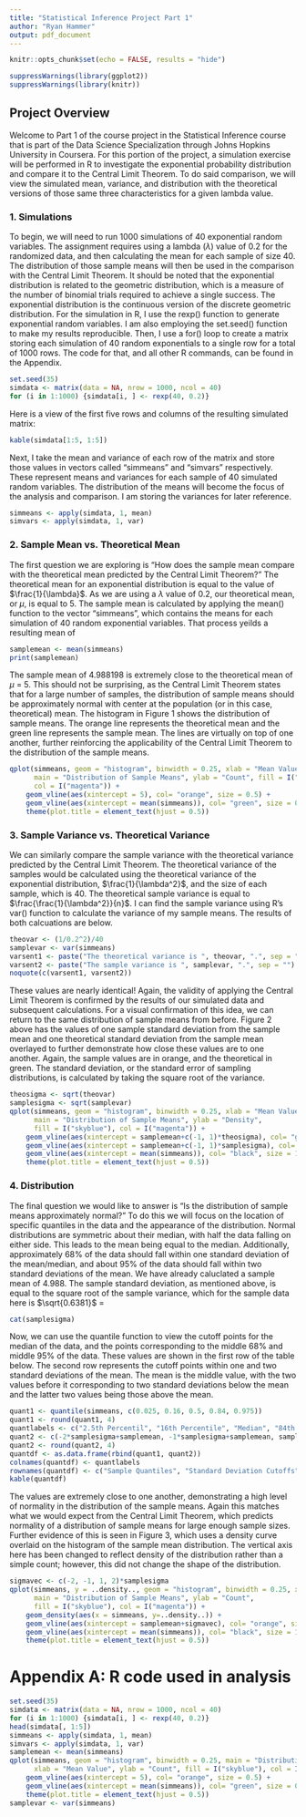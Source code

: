 ```yaml
---
title: "Statistical Inference Project Part 1"
author: "Ryan Hammer"
output: pdf_document
---
```

```r
knitr::opts_chunk$set(echo = FALSE, results = "hide")
```
```r
suppressWarnings(library(ggplot2))
suppressWarnings(library(knitr))
```
## Project Overview
Welcome to Part 1 of the course project in the Statistical Inference course that is part of the Data Science Specialization through Johns Hopkins University in Coursera. For this portion of the project, a simulation exercise will be performed in R to investigate the exponential probability distribution and compare it to the Central Limit Theorem. To do said comparison, we will view the simulated mean, variance, and distribution with the theoretical versions of those same three characteristics for a given lambda value.

### 1. Simulations
To begin, we will need to run 1000 simulations of 40 exponential random variables. The assignment requires using a lambda ($\lambda$) value of 0.2 for the randomized data, and then calculating the mean for each sample of size 40. The distribution of those sample means will then be used in the comparison with the Central Limit Theorem. It should be noted that the exponential distribution is related to the geometric distribution, which is a measure of the number of binomial trials required to achieve a single success. The exponential distribution is the continuous version of the discrete geometric distribution.
For the simulation in R, I use the rexp() function to generate exponential random variables. I am also employing the set.seed() function to make my results reproducible. Then, I use a for() loop to create a matrix storing each simulation of 40 random exponentials to a single row for a total of 1000 rows. The code for that, and all other R commands, can be found in the Appendix.

```r
set.seed(35)
simdata <- matrix(data = NA, nrow = 1000, ncol = 40)
for (i in 1:1000) {simdata[i, ] <- rexp(40, 0.2)}
```

Here is a view of the first five rows and columns of the resulting simulated matrix:

```r
kable(simdata[1:5, 1:5])
```

Next, I take the mean and variance of each row of the matrix and store those values in vectors called "simmeans" and "simvars" respectively. These represent means and variances for each sample of 40 simulated random variables. The distribution of the means will become the focus of the analysis and comparison. I am storing the variances for later reference.

```r
simmeans <- apply(simdata, 1, mean)
simvars <- apply(simdata, 1, var)
```

### 2. Sample Mean vs. Theoretical Mean
The first question we are exploring is "How does the sample mean compare with the theoretical mean predicted by the Central Limit Theorem?" The theoretical mean for an exponential distribution is equal to the value of $\frac{1}{\lambda}$. As we are using a $\lambda$ value of 0.2, our theoretical mean, or $\mu$, is equal to 5. The sample mean is calculated by applying the mean() function to the vector "simmeans", which contains the means for each simulation of 40 random exponential variables. That process yeilds a resulting mean of 

```r
samplemean <- mean(simmeans)
print(samplemean)
```

The sample mean of 4.988198 is extremely close to the theoretical mean of $\mu$ = 5. This should not be surprising, as the Central Limit Theorem states that for a large number of samples, the distribution of sample means should be approximately normal with center at the population (or in this case, theoretical) mean. The histogram in Figure 1 shows the distribution of sample means. The orange line represents the theoretical mean and the green line represents the sample mean. The lines are virtually on top of one another, further reinforcing the applicability of the Central Limit Theorem to the distribution of the sample means.

```r
qplot(simmeans, geom = "histogram", binwidth = 0.25, xlab = "Mean Value",
      main = "Distribution of Sample Means", ylab = "Count", fill = I("skyblue"), 
      col = I("magenta")) +
    geom_vline(aes(xintercept = 5), col= "orange", size = 0.5) +
    geom_vline(aes(xintercept = mean(simmeans)), col= "green", size = 0.5) +
    theme(plot.title = element_text(hjust = 0.5))
```

### 3. Sample Variance vs. Theoretical Variance
We can similarly compare the sample variance with the theoretical variance predicted by the Central Limit Theorem. The theoretical variance of the samples would be calculated using the theoretical variance of the exponential distribution, $\frac{1}{\lambda^2}$, and the size of each sample, which is 40. The theoretical sample variance is equal to $\frac{\frac{1}{\lambda^2}}{n}$. I can find the sample variance using R's var() function to calculate the variance of my sample means. The results of both calcuations are below.

```r
theovar <- (1/0.2^2)/40
samplevar <- var(simmeans)
varsent1 <- paste("The theoretical variance is ", theovar, ".", sep = "")
varsent2 <- paste("The sample variance is ", samplevar, ".", sep = "")
noquote(c(varsent1, varsent2))
```

These values are nearly identical! Again, the validity of applying the Central Limit Theorem is confirmed by the results of our simulated data and subsequent calculations.
For a visual confirmation of this idea, we can return to the same distribution of sample means from before. Figure 2 above has the values of one sample standard deviation from the sample mean and one theoretical standard deviation from the sample mean overlayed to further demonstrate how close these values are to one another. Again, the sample values are in orange, and the theoretical in green. The standard deviation, or the standard error of sampling distributions, is calculated by taking the square root of the variance.

```r
theosigma <- sqrt(theovar)
samplesigma <- sqrt(samplevar)
qplot(simmeans, geom = "histogram", binwidth = 0.25, xlab = "Mean Value",
      main = "Distribution of Sample Means", ylab = "Density",
      fill = I("skyblue"), col = I("magenta")) +
    geom_vline(aes(xintercept = samplemean+c(-1, 1)*theosigma), col= "green", size = 0.5) +
    geom_vline(aes(xintercept = samplemean+c(-1, 1)*samplesigma), col= "orange", size = 0.5) +
    geom_vline(aes(xintercept = mean(simmeans)), col= "black", size = 1, linetype = "dotted") +
    theme(plot.title = element_text(hjust = 0.5))
```

### 4. Distribution

The final question we would like to answer is "Is the distribution of sample means approximately normal?" To do this we will focus on the location of specific quantiles in the data and the appearance of the distribution. Normal distributions are symmetric about their median, with half the data falling on either side. This leads to the mean being equal to the median. Additionally, approximately 68% of the data should fall within one standard deviation of the mean/median, and about 95% of the data should fall within two standard deviations of the mean. We have already caluclated a sample mean of 4.988. The sample standard deviation, as mentioned above, is equal to the square root of the sample variance, which for the sample data here is $\sqrt{0.6381}$ = 
```r
cat(samplesigma)
```
Now, we can use the quantile function to view the cutoff points for the median of the data, and the points corresponding to the middle 68% and middle 95% of the data. These values are shown in the first row of the table below. The second row represents the cutoff points within one and two standard deviations of the mean. The mean is the middle value, with the two values before it corresponding to two standard deviations below the mean and the latter two values being those above the mean.
```r
quant1 <- quantile(simmeans, c(0.025, 0.16, 0.5, 0.84, 0.975))
quant1 <- round(quant1, 4)
quantlabels <- c("2.5th Percentil", "16th Percentile", "Median", "84th Percentile", "97.5th Percentile")
quant2 <- c(-2*samplesigma+samplemean, -1*samplesigma+samplemean, samplemean, 1*samplesigma+samplemean, 2*samplesigma+samplemean)
quant2 <- round(quant2, 4)
quantdf <- as.data.frame(rbind(quant1, quant2))
colnames(quantdf) <- quantlabels
rownames(quantdf) <- c("Sample Quantiles", "Standard Deviation Cutoffs")
kable(quantdf)
```

The values are extremely close to one another, demonstrating a high level of normality in the distribution of the sample means. Again this matches what we would expect from the Central Limit Theorem, which predicts normality of a distribution of sample means for large enough sample sizes. Further evidence of this is seen in Figure 3, which uses a density curve overlaid on the histogram of the sample mean distribution. The vertical axis here has been changed to reflect density of the distribution rather than a simple count; however, this did not change the shape of the distribution.
```r
sigmavec <- c(-2, -1, 1, 2)*samplesigma
qplot(simmeans, y = ..density.., geom = "histogram", binwidth = 0.25, xlab = "Mean Value",
      main = "Distribution of Sample Means", ylab = "Count",
      fill = I("skyblue"), col = I("magenta")) +
    geom_density(aes(x = simmeans, y=..density..)) +
    geom_vline(aes(xintercept = samplemean+sigmavec), col= "orange", size = 0.5) +
    geom_vline(aes(xintercept = mean(simmeans)), col= "black", size = 1, linetype = "dotted") +
    theme(plot.title = element_text(hjust = 0.5))
```
\pagebreak

# Appendix A: R code used in analysis

```r
set.seed(35)
simdata <- matrix(data = NA, nrow = 1000, ncol = 40)
for (i in 1:1000) {simdata[i, ] <- rexp(40, 0.2)}
head(simdata[, 1:5])
simmeans <- apply(simdata, 1, mean)
simvars <- apply(simdata, 1, var)
samplemean <- mean(simmeans)
qplot(simmeans, geom = "histogram", binwidth = 0.25, main = "Distribution of Sample Means",
      xlab = "Mean Value", ylab = "Count", fill = I("skyblue"), col = I("magenta")) +
    geom_vline(aes(xintercept = 5), col= "orange", size = 0.5) +
    geom_vline(aes(xintercept = mean(simmeans)), col= "green", size = 0.5) +
    theme(plot.title = element_text(hjust = 0.5))
samplevar <- var(simmeans)
```

